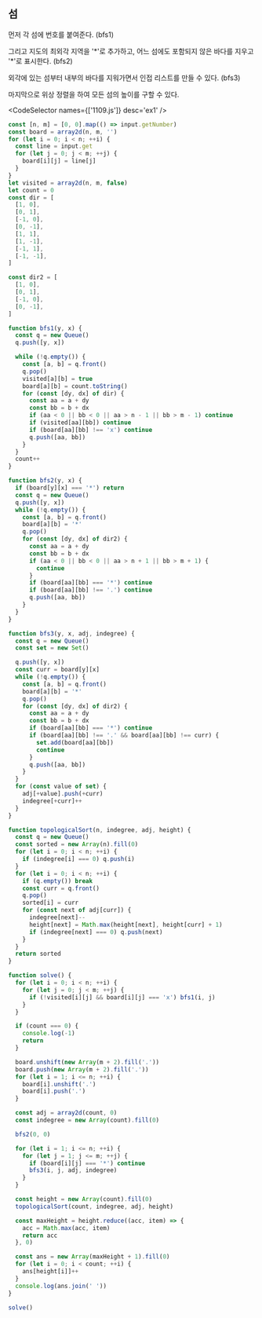 
## 섬

먼저 각 섬에 번호를 붙여준다. (bfs1)

그리고 지도의 최외각 지역을 '\*'로 추가하고, 어느 섬에도 포함되지 않은 바다를 지우고 '\*'로 표시한다. (bfs2)

외각에 있는 섬부터 내부의 바다를 지워가면서 인접 리스트를 만들 수 있다. (bfs3)

마지막으로 위상 정렬을 하여 모든 섬의 높이를 구할 수 있다.

<CodeSelector names={['1109.js']} desc='ex1' />

```js showLineNumbers
const [n, m] = [0, 0].map(() => input.getNumber)
const board = array2d(n, m, '')
for (let i = 0; i < n; ++i) {
  const line = input.get
  for (let j = 0; j < m; ++j) {
    board[i][j] = line[j]
  }
}
let visited = array2d(n, m, false)
let count = 0
const dir = [
  [1, 0],
  [0, 1],
  [-1, 0],
  [0, -1],
  [1, 1],
  [1, -1],
  [-1, 1],
  [-1, -1],
]

const dir2 = [
  [1, 0],
  [0, 1],
  [-1, 0],
  [0, -1],
]

function bfs1(y, x) {
  const q = new Queue()
  q.push([y, x])

  while (!q.empty()) {
    const [a, b] = q.front()
    q.pop()
    visited[a][b] = true
    board[a][b] = count.toString()
    for (const [dy, dx] of dir) {
      const aa = a + dy
      const bb = b + dx
      if (aa < 0 || bb < 0 || aa > n - 1 || bb > m - 1) continue
      if (visited[aa][bb]) continue
      if (board[aa][bb] !== 'x') continue
      q.push([aa, bb])
    }
  }
  count++
}

function bfs2(y, x) {
  if (board[y][x] === '*') return
  const q = new Queue()
  q.push([y, x])
  while (!q.empty()) {
    const [a, b] = q.front()
    board[a][b] = '*'
    q.pop()
    for (const [dy, dx] of dir2) {
      const aa = a + dy
      const bb = b + dx
      if (aa < 0 || bb < 0 || aa > n + 1 || bb > m + 1) {
        continue
      }
      if (board[aa][bb] === '*') continue
      if (board[aa][bb] !== '.') continue
      q.push([aa, bb])
    }
  }
}

function bfs3(y, x, adj, indegree) {
  const q = new Queue()
  const set = new Set()

  q.push([y, x])
  const curr = board[y][x]
  while (!q.empty()) {
    const [a, b] = q.front()
    board[a][b] = '*'
    q.pop()
    for (const [dy, dx] of dir2) {
      const aa = a + dy
      const bb = b + dx
      if (board[aa][bb] === '*') continue
      if (board[aa][bb] !== '.' && board[aa][bb] !== curr) {
        set.add(board[aa][bb])
        continue
      }
      q.push([aa, bb])
    }
  }
  for (const value of set) {
    adj[+value].push(+curr)
    indegree[+curr]++
  }
}

function topologicalSort(n, indegree, adj, height) {
  const q = new Queue()
  const sorted = new Array(n).fill(0)
  for (let i = 0; i < n; ++i) {
    if (indegree[i] === 0) q.push(i)
  }
  for (let i = 0; i < n; ++i) {
    if (q.empty()) break
    const curr = q.front()
    q.pop()
    sorted[i] = curr
    for (const next of adj[curr]) {
      indegree[next]--
      height[next] = Math.max(height[next], height[curr] + 1)
      if (indegree[next] === 0) q.push(next)
    }
  }
  return sorted
}

function solve() {
  for (let i = 0; i < n; ++i) {
    for (let j = 0; j < m; ++j) {
      if (!visited[i][j] && board[i][j] === 'x') bfs1(i, j)
    }
  }

  if (count === 0) {
    console.log(-1)
    return
  }

  board.unshift(new Array(m + 2).fill('.'))
  board.push(new Array(m + 2).fill('.'))
  for (let i = 1; i <= n; ++i) {
    board[i].unshift('.')
    board[i].push('.')
  }

  const adj = array2d(count, 0)
  const indegree = new Array(count).fill(0)

  bfs2(0, 0)

  for (let i = 1; i <= n; ++i) {
    for (let j = 1; j <= m; ++j) {
      if (board[i][j] === '*') continue
      bfs3(i, j, adj, indegree)
    }
  }

  const height = new Array(count).fill(0)
  topologicalSort(count, indegree, adj, height)

  const maxHeight = height.reduce((acc, item) => {
    acc = Math.max(acc, item)
    return acc
  }, 0)

  const ans = new Array(maxHeight + 1).fill(0)
  for (let i = 0; i < count; ++i) {
    ans[height[i]]++
  }
  console.log(ans.join(' '))
}

solve()
```
